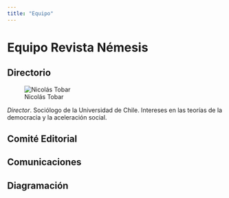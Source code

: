 ```yaml
---
title: "Equipo"
---
```


# Equipo Revista Némesis

## Directorio

![Nicolás Tobar](images/nicolas_tobar.jpeg)

*Director*. Sociólogo de la Universidad de Chile. Intereses en las teorías de la democracia y la aceleración social. 

## Comité Editorial

## Comunicaciones

## Diagramación
